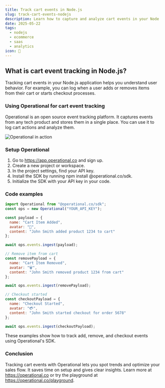 ```yaml
---
title: Track cart events in Node.js
slug: track-cart-events-nodejs
description: Learn how to capture and analyze cart events in your Node.js application using Operational to improve conversion and user insights.
date: 2025-05-22
tags:
  - nodejs
  - ecommerce
  - saas
  - analytics
icon: 🛒
---
```


## What is cart event tracking in Node.js?

Tracking cart events in your Node.js application helps you understand user behavior. For example, you can log when a user adds or removes items from their cart or starts checkout processes.

### Using Operational for cart event tracking

Operational is an open source event tracking platform. It captures events from any tech product and stores them in a single place. You can use it to log cart actions and analyze them.

![Operational in action](https://operational.co/images/misc/ops-usage2.jpg)

### Setup Operational

1. Go to https://app.operational.co and sign up.
2. Create a new project or workspace.
3. In the project settings, find your API key.
4. Install the SDK by running npm install @operational.co/sdk.
5. Initialize the SDK with your API key in your code.

### Code examples

```javascript
import Operational from "@operational.co/sdk";
const ops = new Operational("YOUR_API_KEY");

const payload = {
  name: "Cart Item Added",
  avatar: "🛒",
  content: "John Smith added product 1234 to cart"
};

await ops.events.ingest(payload);
```

```javascript
// Remove item from cart
const removePayload = {
  name: "Cart Item Removed",
  avatar: "🗑️",
  content: "John Smith removed product 1234 from cart"
};

await ops.events.ingest(removePayload);
```

```javascript
// Checkout started
const checkoutPayload = {
  name: "Checkout Started",
  avatar: "💳",
  content: "John Smith started checkout for order 5678"
};

await ops.events.ingest(checkoutPayload);
```

These examples show how to track add, remove, and checkout events using Operational's SDK.

### Conclusion

Tracking cart events with Operational lets you spot trends and optimize your sales flow. It saves time on setup and gives clear insights. Learn more at https://operational.co or try the playground at https://operational.co/playground.